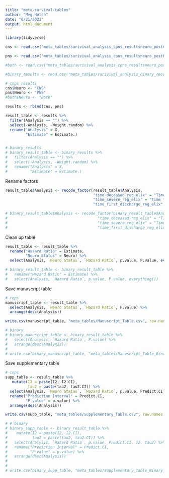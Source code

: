 ```yaml
---
title: "meta-survival-tables"
author: "Meg Hutch"
date: "6/21/2021"
output: html_document
---
```


```r
library(tidyverse)
```

```r
cns <- read.csv("meta_tables/surivival_analysis_cpns_resultsneuro_postCentral.csv")

pns <- read.csv("meta_tables/surivival_analysis_cpns_resultsneuro_postPeripheral.csv")

#both <- read.csv("meta_tables/surivival_analysis_cpns_resultsneuro_postBoth.csv")

#binary_results <- read.csv("meta_tables/surivival_analysis_binary_results.csv")
```

```r
# cnps results
cns$Neuro <- "CNS"
pns$Neuro <- "PNS"
#both$Neuro <- "Both"

results <- rbind(cns, pns)

result_table <- results %>% 
  filter(Analysis == "") %>% 
  select(-Analysis, -Weight.random) %>% 
  rename("Analysis" = X,
         "Estimate" = Estimate.)


# binary_results
# binary_result_table <- binary_results %>% 
#   filter(Analysis == "") %>% 
#   select(-Analysis, -Weight.random) %>% 
#   rename("Analysis" = X,
#          "Estimate" = Estimate.)
```

Rename factors

```r
result_table$Analysis <- recode_factor(result_table$Analysis,
                                       "time_deceased_reg_elix" = "Time to Mortality", 
                                       "time_severe_reg_elix" = "Time to Severity",
                                       "time_first_discharge_reg_elix" = "Time to First Discharge")

# binary_result_table$Analysis <- recode_factor(binary_result_table$Analysis,
#                                        "time_deceased_reg_elix" = "Time to Mortality", 
#                                        "time_severe_reg_elix" = "Time to Severity",
#                                        "time_first_discharge_reg_elix" = "Time to First Discharge")
```

Clean up table

```r
result_table <- result_table %>% 
  rename("Hazard Ratio" = Estimate, 
         "Neuro Status" = Neuro) %>% 
  select(Analysis, `Neuro Status`, `Hazard Ratio`, p.value, P.value, everything())

# binary_result_table <- binary_result_table %>% 
#   rename("Hazard Ratio" = Estimate) %>% 
#   select(Analysis, `Hazard Ratio`, p.value, P.value, everything())
```

Save manuscript table

```r
# cnps
manuscript_table <- result_table %>% 
  select(Analysis, `Neuro Status`, `Hazard Ratio`, P.value) %>% 
  arrange(desc(Analysis))

write.csv(manuscript_table, "meta_tables/Manuscript_Table.csv", row.names = FALSE)

# binary
# binary_manuscript_table <- binary_result_table %>% 
#   select(Analysis, `Hazard Ratio`, P.value) %>% 
#   arrange(desc(Analysis))
# 
# write.csv(binary_manuscript_table, "meta_tables/Manuscript_Table_Binary_Results.csv", row.names = FALSE)
```

Save supplementary table

```r
# cnps 
supp_table <- result_table %>% 
   mutate(I2 = paste(I2, I2.CI),
          tau2 = paste(tau2, tau2.CI)) %>% 
  select(Analysis, `Neuro Status`, `Hazard Ratio`, p.value, Predict.CI, I2, tau2) %>%
  rename("Prediction Interval" = Predict.CI,
         "P-value" = p.value) %>% 
  arrange(desc(Analysis))

write.csv(supp_table, "meta_tables/Supplementary_Table.csv", row.names = FALSE)

# # binary 
# binary_supp_table <- binary_result_table %>% 
#    mutate(I2 = paste(I2, I2.CI),
#           tau2 = paste(tau2, tau2.CI)) %>% 
#   select(Analysis, `Hazard Ratio`, p.value, Predict.CI, I2, tau2) %>%
#   rename("Prediction Interval" = Predict.CI,
#          "P-value" = p.value) %>% 
#   arrange(desc(Analysis))
#   
# 
# write.csv(binary_supp_table, "meta_tables/Supplementary_Table_Binary_Results.csv", row.names = FALSE)
```

